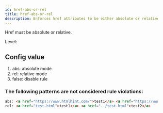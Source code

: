 ```yaml
---
id: href-abs-or-rel
title: href-abs-or-rel
description: Enforces href attributes to be either absolute or relative URLs as specified in the configuration.
---
```


Href must be absolute or relative.

Level: <Badge text="Warning" variant="caution" />

## Config value

1. abs: absolute mode
2. rel: relative mode
3. false: disable rule

### The following patterns are **not** considered rule violations:

```html
abs: <a href="https://www.htmlhint.com/">test1</a> <a href="https://www.github.com/">test2</a>
rel: <a href="test.html">test1</a> <a href="../test.html">test2</a>

```

